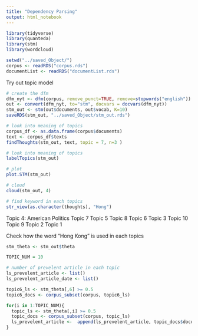 ```yaml
---
title: "Dependency Parsing"
output: html_notebook
---
```

```r
library(tidyverse)
library(quanteda)
library(stm)
library(wordcloud)
```



```r
setwd("../saved_Object/")
corpus <- readRDS("corpus.rds")
documentList <- readRDS("documentList.rds")
```

Try out topic model
```r
# create the dfm 
dfm_nyt <- dfm(corpus, remove_punct=TRUE, remove=stopwords("english"))
out <- convert(dfm_nyt, to="stm", docvars = docvars(dfm_nyt))
stm_out <- stm(out$documents, out$vocab, K=10)
saveRDS(stm_out, "../saved_Object/stm_out.rds")
```


```r
# look into meaning of topics
corpus_df <- as.data.frame(corpus$documents)
text <- corpus_df$texts
findThoughts(stm_out, text, topic = 7, n=3 )

# look into meaning of topics
labelTopics(stm_out)

# plot
plot.STM(stm_out)

# cloud
cloud(stm_out, 4)

# find keyword in each topics
str_view(as.character(thoughts), "Hong")
```

Topic 4: American Politics
Topic 7
Topic 5
Topic 8
Topic 6
Topic 3
Topic 10
Topic 9
Topic 2
Topic 1

Check how the word "Hong Kong" is used in each topics
```r
stm_theta <- stm_out$theta

TOPIC_NUM = 10

# number of prevelent article in each topic
ls_prevelent_article <- list()
ls_prevelent_article_date <- list()

topic6_ls <- stm_theta[,6] >= 0.5
topic6_docs <- corpus_subset(corpus, topic6_ls)

for(i in 1:TOPIC_NUM){
  topic_ls <- stm_theta[,i] >= 0.5
  topic_docs <- corpus_subset(corpus, topic_ls)
  ls_prevelent_article <-  append(ls_prevelent_article, topic_docs$documents)
}

```


